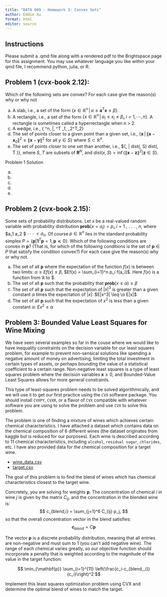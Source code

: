```yaml
---
title: "DATA 609 - Homework 3: Convex Sets"
author: Eddie Xu
format: html 
editor: source
---
```


## Instructions

Please submit a .qmd file along with a rendered pdf to the Brightspace page for this assignment. You may use whatever language you like within your qmd file,
I recommend python, julia, or R. 

## Problem 1 (cvx-book 2.12): 

Which of the following sets are convex? For each case give the reason(s) why or why not

a. A slab, i.e., a set of the form $\{x \in \mathbb{R}^n\, |\, \alpha \leq \mathbf{a}^T \mathbf{x} \leq{\beta}\}$.
b. A rectangle, i.e., a set of the form $\{x \in \mathbb{R}^n\, |\, \alpha_i \leq x_i \leq \beta_i, i = 1,\cdots,\, n\}$. A rectangle is sometimes called a hyperrectangle when n > 2.
c. A wedge, i.e., \{ \mathbf{x} \in \mathbf{R}^n\, |\, \mathbf{a_1}^T\mathbf{x} \leq \mathbf{b}_1, \mathbf{a}_2^T\leq\mathbf{b}_2\}
d. The set of points closer to a given point than a given set, i.e.,
$\{ \mathbf{x}\, |\, \|\mathbf{x} − \mathbf{x}_0\|^2 \leq \|\mathbf{x} − \mathbf{y}\|^2$ for all $y \in S\}$
where $S \subset \mathbb{R}^n$.
e. The set of points closer to one set than another, i.e.,
$\{\mathbf{x}\, | dist(\mathbf{x}, S) \leq dist(\mathbf{x}, T )\},
where $S$, $T$ are subsets of $\mathbf{R}^N$, and
$dist(x, S) = \inf\{\|\mathbf{x}  − \mathbf{z}\|^2 | \mathbf{z} \in S\}$.

Problem 1 Solution

a. 
b.
c.
d.
e.


## Problem 2 (cvx-book 2.15): 

Some sets of probability distributions. Let $x$ be a real-valued random variable with probability
distribution $\mathbf{prob}(x = a_i) = p_i, i = 1$ , . . . , $n$, where $a_1 \lt a_2 \lt $ · · · $\lt a_n$. Of course $p \in 
\mathbb{R}^n$ lies in the standard probability simplex $P = \{\mathbf{p} | \mathbf{1}^T \mathbf{p} = 1, \mathbf{p} \preceq 0\}$. Which of the following
conditions are convex in $\mathbf{p}$? (That is, for which of the following conditions is the set of
$\mathbf{p} \in P$ that satisfy the condition convex?) For each case give the reason(s) why or why not.

a. The set of all $\mathbf{p}$ where the expectation of the function $f(x)$ is between two limits: $\alpha \leq Ef(x) \leq \beta$, $Ef(x) = \sum_{i=1}^n p_i f(a_i)$. Here $f(x)$ is
a function from $\mathbb{R}$ to \mathbb{R}$.
b. The set of all $\mathbf{p}$ such that the probability that $\mathbf{prob}(x\leq\alpha) \leq \beta$ 
c. The set of all $\mathbf{p}$ such that the expectation of $|x|^3$ is greater than a given constant $\alpha$ times the expectation of $|x|$:
$E|x^3| \leq \α E|x|$
d. The set of all $\mathbf{p}$ such that the expectation of $x^2$ is less than a given constant $\alpha$: 
$Ex^2 \leq \alpha$

## Problem 3: Bounded Value Least Squares for Wine Mixing

We have seen several examples so far in the couse where we would like to have inequality constraints on the decision variable for our least squares problem, for example
to prevent non-sensical solutions like spending a negative amount of money on advertising, limiting the total investment in certain types of assets, or perhaps bounding the
value of a statistical coefficient to a certain range. Non-negative least squares is a type of least squares problem where the decision variables $\mathbf{x}\geq 0$, and
Bounded-Value Least Squares allows for more general constraints.

This type of least-squares problem needs to be solved algorithmically, and we will use it to get our first practice using the `CVX` software package. You should install `CVXPY`, 
`CVXR`, or a flavor of `CVX` compatible with whatever software you are using to solve the problem and use `CVX` to solve this problem.

The problem is one of finding a mixture of wines which achieves certain chemical characteristics. I have attached a dataset which contains data on the chemical composition of 6
different wines (the dataset originates from kaggle but is reduced for our purposes). Each wine is described according to 11 chemical characteristics, including `alcohol`, `residual sugar`,
`chlorides`, etc. I have also provided data for the chemical composition for a target wine. 

- [wine_data.csv](https://github.com/georgehagstrom/DATA609Spring2025/blob/main/website/assignments/labs/labData/wine_data.csv) 
- [target.csv](https://github.com/georgehagstrom/DATA609Spring2025/blob/main/website/assignments/labs/labData/target.csv) 

The goal of this problem is to find the blend of wines which has chemical characteristics closest to the target wine.

Concretely, you are solving for weights $\mathbf{p}$. The concentration of chemical $i$ in wine $j$ is given by the matrix $C_{ij}$, and the concentration in the blended wine is:
$$
c_{blend,i} = \sum_{j=1}^6 C_{ij} p_j,
$$
so that the overall concentration vector in the blend satisfies:
$$
\mathbf{c}_{blend} = C\mathbf{p}
$$

The vector $\mathbf{p}$ is a discrete probability distribution, meaning that all entries are non-negative and must sum to $1$ (you can't add negative wine). The range of each chemical
varies greatly, so our objective function should incorporate a penalty that is weighted according to the magnitude of the value in the target function:

$$
\min_{\mathbf{p}} \sum_{i=1}^{11} \left(\frac{c_i-c_{blend,_i}}{c_i}\right)^2
$$

Implement this least squares optimization problem using CVX and determine the optimal blend of wines to match the target.




 




